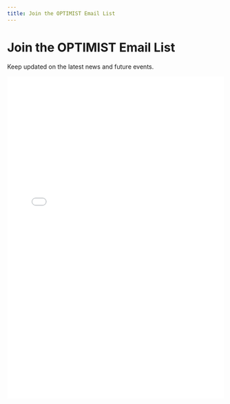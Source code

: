 ```yaml
---
title: Join the OPTIMIST Email List
---
```

# Join the OPTIMIST Email List

Keep updated on the latest news and future events.

<iframe
  src="/mailchimp_form.html"
  width="100%"
  height="750px"
  frameBorder="0"
  style={{
    maxWidth: '650px',
    display: 'block',
    marginLeft: 'auto',
    marginRight: 'auto',
    border: '0px solid #ccc'
  }}
  title="Mailchimp Signup Form"
>
  Loading signup form...
</iframe>